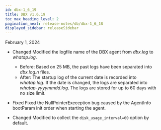 ```yaml
---
id: dbx-1_6_19
title: DBX v1.6.19
toc_max_heading_level: 2
pagination_next: release-notes/db/dbx-1_6_18
displayed_sidebar: releaseSidebar
---
```


February 1, 2024

- <Status>Changed</Status> Modified the logfile name of the DBX agent from <em>dbx.log</em> to <em>whatap.log</em>.

  - Before: Based on 25 MB, the past logs have been separated into <em>dbx.log.n</em> files.
  - After: The startup log of the current date is recorded into <em>whatap.log</em>. If the date is changed, the logs are separated into <em>whatap-yyyymmdd.log</em>. The logs are stored for up to 60 days with no size limit.

- <Status>Fixed</Status> Fixed the NullPointerExeception bug caused by the AgentInfo bootParam init order when starting the agent.

- <Status>Changed</Status> Modified to collect the <code>disk_usage_interval=60</code> option by default.
